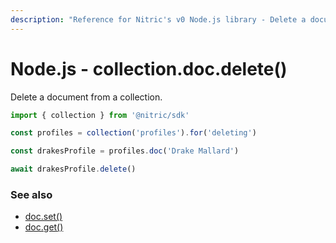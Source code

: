 ```yaml
---
description: "Reference for Nitric's v0 Node.js library - Delete a document from a collection"
---
```


# Node.js - collection.doc.delete()

Delete a document from a collection.

```javascript
import { collection } from '@nitric/sdk'

const profiles = collection('profiles').for('deleting')

const drakesProfile = profiles.doc('Drake Mallard')

await drakesProfile.delete()
```

### See also

- [doc.set()](./collection-doc-set)
- [doc.get()](./collection-doc-get)
